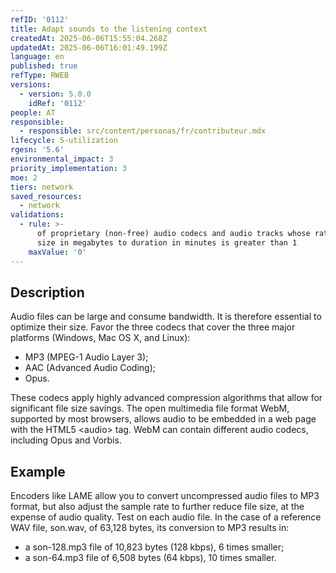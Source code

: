 ```yaml
---
refID: '0112'
title: Adapt sounds to the listening context
createdAt: 2025-06-06T15:55:04.268Z
updatedAt: 2025-06-06T16:01:49.199Z
language: en
published: true
refType: RWEB
versions:
  - version: 5.0.0
    idRef: '0112'
people: AT
responsible:
  - responsible: src/content/personas/fr/contributeur.mdx
lifecycle: 5-utilization
rgesn: '5.6'
environmental_impact: 3
priority_implementation: 3
moe: 2
tiers: network
saved_resources:
  - network
validations:
  - rule: >-
      of proprietary (non-free) audio codecs and audio tracks whose ratio of
      size in megabytes to duration in minutes is greater than 1
    maxValue: '0'
---
```


## Description

Audio files can be large and consume bandwidth. It is therefore essential to optimize their size. Favor the three codecs that cover the three major platforms (Windows, Mac OS X, and Linux):

* MP3 (MPEG-1 Audio Layer 3);
* AAC (Advanced Audio Coding);
* Opus.

These codecs apply highly advanced compression algorithms that allow for significant file size savings.
The open multimedia file format WebM, supported by most browsers, allows audio to be embedded in a web page with the HTML5 \<audio> tag. WebM can contain different audio codecs, including Opus and Vorbis.

## Example

Encoders like LAME allow you to convert uncompressed audio files to MP3 format, but also adjust the sample rate to further reduce file size, at the expense of audio quality. Test on each audio file.
In the case of a reference WAV file, son.wav, of 63,128 bytes, its conversion to MP3 results in:

* a son-128.mp3 file of 10,823 bytes (128 kbps), 6 times smaller;
* a son-64.mp3 file of 6,508 bytes (64 kbps), 10 times smaller.
